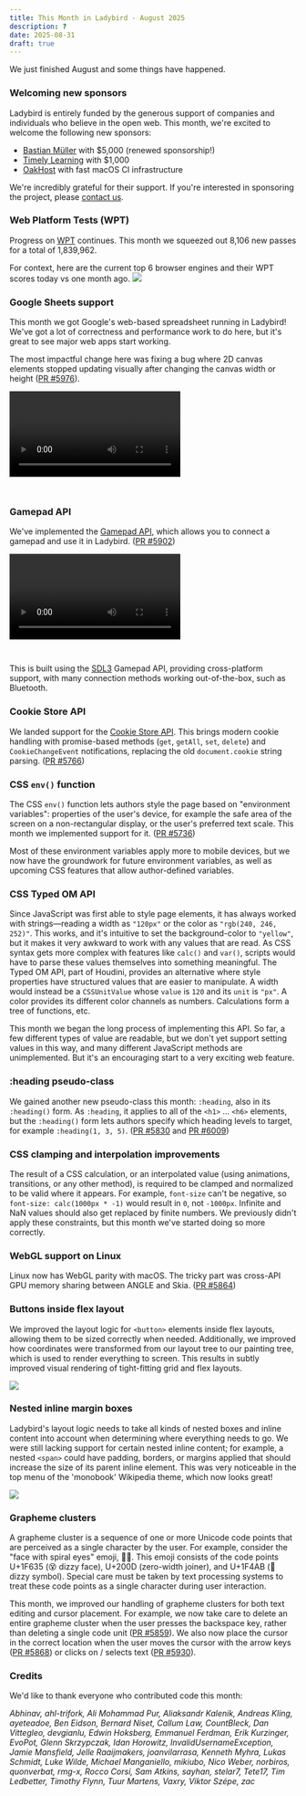 ```yaml
---
title: This Month in Ladybird - August 2025
description: ?
date: 2025-08-31
draft: true
---
```


We just finished August and some things have happened.

### Welcoming new sponsors

Ladybird is entirely funded by the generous support of companies and individuals who believe in the open web. This month, we're excited to welcome the following new sponsors:

- [Bastian Müller](https://turbolent.com) with $5,000 (renewed sponsorship!)
- [Timely Learning](https://www.timely-learning.com) with $1,000
- [OakHost](https://oakhost.com) with fast macOS CI infrastructure

We're incredibly grateful for their support. If you're interested in sponsoring the project, please [contact us](mailto:contact@ladybird.org).

### Web Platform Tests (WPT)

Progress on [WPT](https://web-platform-tests.org) continues. This month we squeezed out 8,106 new passes for a total of 1,839,962.

For context, here are the current top 6 browser engines and their WPT scores today vs one month ago.
![](/assets/img/newsletter-aug-2025-wpt.gif)

### Google Sheets support

This month we got Google's web-based spreadsheet running in Ladybird! We've got a lot of correctness and performance work to do here, but it's great to see major web apps start working.

The most impactful change here was fixing a bug where 2D canvas elements stopped updating visually after changing the canvas width or height ([PR #5976](https://github.com/LadybirdBrowser/ladybird/pull/5976)).

<video controls style="margin-bottom: 2em">
  <source src="/assets/img/newsletter-aug-2025-sheets.mp4"></source>
</video>

### Gamepad API

We've implemented the [Gamepad API](https://w3c.github.io/gamepad/), which allows you to
connect a gamepad and use it in Ladybird. ([PR #5902](https://github.com/LadybirdBrowser/ladybird/pull/5902))

<video controls style="margin-bottom: 2em">
  <source src="/assets/img/newsletter-aug-2025-gamepad.mp4"></source>
</video>

This is built using the [SDL3](https://www.libsdl.org) Gamepad API, providing cross-platform support, with many connection methods working out-of-the-box, such as Bluetooth.

### Cookie Store API

We landed support for the [Cookie Store API](https://cookiestore.spec.whatwg.org). This brings modern cookie handling with promise-based methods (`get`, `getAll`, `set`, `delete`) and `CookieChangeEvent` notifications, replacing the old `document.cookie` string parsing. ([PR #5766](https://github.com/LadybirdBrowser/ladybird/pull/5766))

### CSS `env()` function

The CSS `env()` function lets authors style the page based on "environment variables": properties of the user's device,
for example the safe area of the screen on a non-rectangular display, or the user's preferred text scale. This month we
implemented support for it. ([PR #5736](https://github.com/LadybirdBrowser/ladybird/pull/5736))

Most of these environment variables apply more to mobile devices, but we now have the groundwork for future environment variables, as well as upcoming CSS features that allow author-defined variables.

### CSS Typed OM API

Since JavaScript was first able to style page elements, it has always worked with strings—reading a width as `"120px"` or the color as `"rgb(240, 246, 252)"`. This works, and it's intuitive to set the
background-color to `"yellow"`, but it makes it very awkward to work with any values that are read. As CSS syntax gets
more complex with features like `calc()` and `var()`, scripts would have to parse these values themselves into something
meaningful. The Typed OM API, part of Houdini, provides an alternative where style properties have structured values
that are easier to manipulate. A width would instead be a `CSSUnitValue` whose `value` is `120` and its `unit` is `"px"`.
A color provides its different color channels as numbers. Calculations form a tree of functions, etc.

This month we began the long process of implementing this API. So far, a few different types of value are readable, but
we don't yet support setting values in this way, and many different JavaScript methods are unimplemented. But it's an
encouraging start to a very exciting web feature.

### :heading pseudo-class

We gained another new pseudo-class this month: `:heading`, also in its `:heading()` form. As `:heading`, it applies to
all of the `<h1>` ... `<h6>` elements, but the `:heading()` form lets authors specify which heading levels to target,
for example `:heading(1, 3, 5)`. ([PR #5830](https://github.com/LadybirdBrowser/ladybird/pull/5830) and [PR #6009](https://github.com/LadybirdBrowser/ladybird/pull/6009))

### CSS clamping and interpolation improvements

The result of a CSS calculation, or an interpolated value (using animations, transitions, or any other method), is
required to be clamped and normalized to be valid where it appears. For example, `font-size` can't be negative, so
`font-size: calc(1000px * -1)` would result in `0`, not `-1000px`. Infinite and NaN values should also get replaced by
finite numbers. We previously didn't apply these constraints, but this month we've started doing so more correctly.

### WebGL support on Linux

Linux now has WebGL parity with macOS. The tricky part was cross-API GPU memory sharing between ANGLE and Skia. ([PR #5864](https://github.com/LadybirdBrowser/ladybird/pull/5864))

### Buttons inside flex layout

We improved the layout logic for `<button>` elements inside flex layouts, allowing them to be sized correctly when
needed. Additionally, we improved how coordinates were transformed from our layout tree to our painting tree, which is
used to render everything to screen. This results in subtly improved visual rendering of tight-fitting grid and flex
layouts.

![](/assets/img/newsletter-aug-2025-duotrigordle.png)

### Nested inline margin boxes

Ladybird's layout logic needs to take all kinds of nested boxes and inline content into account when determining where
everything needs to go. We were still lacking support for certain nested inline content; for example, a nested `<span>`
could have padding, borders, or margins applied that should increase the size of its parent inline element. This was very
noticeable in the top menu of the 'monobook' Wikipedia theme, which now looks great!

![](/assets/img/newsletter-aug-2025-wikipedia-menu.png)

### Grapheme clusters

A grapheme cluster is a sequence of one or more Unicode code points that are perceived as a single character by the user.
For example, consider the "face with spiral eyes" emoji, 😵‍💫. This emoji consists of the code points U+1F635 (😵 dizzy face),
U+200D (zero-width joiner), and U+1F4AB (💫 dizzy symbol). Special care must be taken by text processing systems to treat
these code points as a single character during user interaction.

This month, we improved our handling of grapheme clusters for both text editing and cursor placement. For example, we now
take care to delete an entire grapheme cluster when the user presses the backspace key, rather than deleting a single
code unit ([PR #5859](https://github.com/LadybirdBrowser/ladybird/pull/5859)). We also now place the cursor in the correct
location when the user moves the cursor with the arrow keys ([PR #5868](https://github.com/LadybirdBrowser/ladybird/pull/5868))
or clicks on / selects text ([PR #5930](https://github.com/LadybirdBrowser/ladybird/pull/5930)).

### Credits

We'd like to thank everyone who contributed code this month:

_Abhinav, ahl-trifork, Ali Mohammad Pur, Aliaksandr Kalenik, Andreas Kling, ayeteadoe, Ben Eidson, Bernard Niset, Callum Law, CountBleck, Dan Vittegleo, devgianlu, Edwin Hoksberg, Emmanuel Ferdman, Erik Kurzinger, EvoPot, Glenn Skrzypczak, Idan Horowitz, InvalidUsernameException, Jamie Mansfield, Jelle Raaijmakers, joanvilarrasa, Kenneth Myhra, Lukas Schmidt, Luke Wilde, Michael Manganiello, mikiubo, Nico Weber, norbiros, quonverbat, rmg-x, Rocco Corsi, Sam Atkins, sayhan, stelar7, Tete17, Tim Ledbetter, Timothy Flynn, Tuur Martens, Vaxry, Viktor Szépe, zac_
